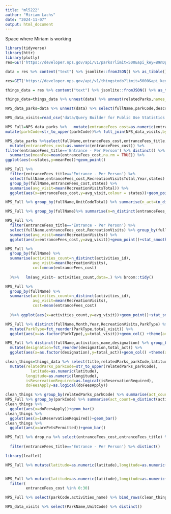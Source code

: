 ```yaml
---
title: "ml5222"
author: "Miriam Lachs"
date: "2024-11-07"
output: html_document
---
```


Space where Miriam is working 

```r
library(tidyverse)
library(httr)
library(plotly)
res=GET('https://developer.nps.gov/api/v1/parks?limit=500&api_key=B9nDpbkbrb3kSOjz6kXSxMJ3d6MSpUvt1QqYdeyn')

data = res %>% content("text") %>% jsonlite::fromJSON() %>% as_tibble()
```


```r
res=GET('https://developer.nps.gov/api/v1/thingstodo?limit=5000&api_key=B9nDpbkbrb3kSOjz6kXSxMJ3d6MSpUvt1QqYdeyn')

things_data = res %>% content("text") %>% jsonlite::fromJSON() %>% as_tibble()

things_data=things_data %>% unnest(data) %>% unnest(relatedParks,names_sep = "_") %>% unnest(activities,names_sep = "_")
```

```r
NPS_data_parks=data %>% unnest(data) %>% select(fullName,parkCode,description,latitude,longitude,activities,states,entranceFees,operatingHours,designation) %>% unnest(activities,names_sep = '_') %>% unnest(entranceFees,names_sep = '_') %>% unnest(operatingHours,names_sep = '_') 

NPS_data_visits=read_csv('data/Query Builder for Public Use Statistics (1979 - Last Calendar Year).csv')

NPS_Full=NPS_data_parks %>%   mutate(entranceFees_cost=as.numeric(entranceFees_cost)) %>% 
mutate(parkCode=str_to_upper(parkCode))%>% full_join(NPS_data_visits,by=join_by('parkCode'=='UnitCode'))
```

```r
NPS_data_parks %>%select(fullName,entranceFees_cost,entranceFees_title,states) %>% 
  mutate(entranceFees_cost=as.numeric(entranceFees_cost)) %>% 
filter(entranceFees_title=='Entrance - Per Person') %>% distinct() %>% group_by(states) %>% 
  summarise(meanFee=mean(entranceFees_cost,na.rm = TRUE)) %>% 
ggplot(aes(x=states,y=meanFee))+geom_point()
```

```r
NPS_Full %>% 
  filter(entranceFees_title=='Entrance - Per Person') %>% 
  select(fullName,entranceFees_cost,RecreationVisitsTotal,Year,states) %>% distinct() %>% 
  group_by(fullName,entranceFees_cost,states) %>% 
  summarise(avg_visit=mean(RecreationVisitsTotal)) %>% 
  ggplot(aes(x=entranceFees_cost,y=avg_visit,colour = states))+geom_point()
```

```r
NPS_Full %>% group_by(fullName,UnitCodeTotal) %>% summarise(n_act=(n_distinct(activities_name)), totalvisit=mean(RecreationVisitsTotal)) %>% ggplot(aes(x=n_act,y=totalvisit))+geom_point()
```

```r
NPS_Full %>% group_by(fullName)%>% summarise(n=n_distinct(entranceFees_title)) %>% view()
```

```r
NPS_Full %>% 
  filter(entranceFees_title=='Entrance - Per Person') %>% 
  select(fullName,entranceFees_cost,RecreationVisits) %>% group_by(fullName,entranceFees_cost) %>% 
  summarise(avg_visit=mean(RecreationVisits)) %>% 
  ggplot(aes(x=entranceFees_cost,y=avg_visit))+geom_point()+stat_smooth(method = 'lm')

```

```r
NPS_Full %>%
  group_by(fullName) %>% 
  summarise(activities_count=n_distinct(activities_id),
            avg_visit=mean(RecreationVisits),
            cost=mean(entranceFees_cost)
            
  )%>%   lm(avg_visit~ activities_count,data=.) %>% broom::tidy()
```

```r
NPS_Full %>%
  group_by(fullName) %>% 
  summarise(activities_count=n_distinct(activities_id),
            avg_visit=mean(RecreationVisits),
            cost=mean(entranceFees_cost)
            
  )%>% ggplot(aes(x=activities_count,y=avg_visit))+geom_point()+stat_smooth(method = 'lm')
```

```r
NPS_Full %>% distinct(fullName,Month,Year,RecreationVisits,ParkType) %>% group_by(ParkType) %>% summarise(total_visit=sum(RecreationVisits)/n_distinct(fullName)) %>% 
  mutate(ParkType=fct_reorder(ParkType,total_visit)) %>% 
  ggplot(aes(x=as.factor(ParkType),y=total_visit))+geom_col() +theme(axis.text.x = element_text(angle = 90, vjust = 0.5, hjust=1))
```

```r
NPS_Full %>% distinct(fullName,activities_name,designation) %>% group_by(designation) %>% summarise(total_act=n_distinct(activities_name)) %>% 
  mutate(designation=fct_reorder(designation,total_act)) %>% 
  ggplot(aes(x=as.factor(designation),y=total_act))+geom_col() +theme(axis.text.x = element_text(angle = 90, vjust = 0.5, hjust=1))
```


```r
clean_things=things_data %>% select(title,relatedParks_parkCode,latitude,longitude,isReservationRequired,arePetsPermittedWithRestrictions,activities_id,activities_name,doFeesApply,arePetsPermitted,season,timeOfDay) %>%
  mutate(relatedParks_parkCode=str_to_upper(relatedParks_parkCode),
           latitude=as.numeric(latitude),
         longitude=as.numeric(longitude),
         isReservationRequired=as.logical(isReservationRequired),
         doFeesApply=as.logical(doFeesApply))

clean_things %>% group_by(relatedParks_parkCode) %>% summarise(act_count=n_distinct(activities_name))
NPS_Full %>% group_by(parkCode) %>% summarise(act_count=n_distinct(activities_name))
clean_things %>% 
  ggplot(aes(x=doFeesApply))+geom_bar()
clean_things %>% 
  ggplot(aes(x=isReservationRequired))+geom_bar()
clean_things %>% 
  ggplot(aes(x=arePetsPermitted))+geom_bar()


```


```r
NPS_Full %>% drop_na %>% select(entranceFees_cost,entranceFees_title) %>% distinct() %>% ggplot(aes(x=entranceFees_title,y=entranceFees_cost))+geom_boxplot()+theme(axis.text.x = element_text(angle = 90, vjust = 0.5, hjust=1))
  
  filter(entranceFees_title=='Entrance - Per Person') %>% distinct()
```

```r
library(leaflet)

NPS_Full %>% mutate(latitude=as.numeric(latitude),longitude=as.numeric(longitude)) %>% select(fullName,latitude,longitude) %>% distinct() %>% leaflet() %>% addTiles() %>% addMarkers(~longitude,~latitude)


NPS_Full %>% mutate(latitude=as.numeric(latitude),longitude=as.numeric(longitude)) %>%
  filter(
         entranceFees_cost %in% 0:30)
```


```r
NPS_Full %>% select(parkCode,activities_name) %>% bind_rows(clean_things %>% select(relatedParks_parkCode,activities_name) %>% mutate(parkCode=relatedParks_parkCode)) %>% select(parkCode,activities_name) %>% distinct() %>% group_by(parkCode) %>% count()
```


```r
NPS_data_visits %>% select(ParkName,UnitCode) %>% distinct()
```

